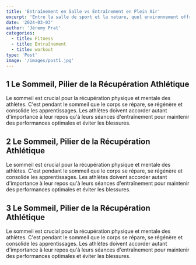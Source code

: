 ```yaml
---
title: 'Entraînement en Salle vs Entraînement en Plein Air'
excerpt: 'Entre la salle de sport et la nature, quel environnement offre les meilleurs avantages pour votre condition physique ?'
date: '2024-03-03'
author: 'Jéremy Prat'
categories:
  - title: Fitness
  - title: Entraînement
  - title: workout
type: 'Post'
image: '/images/post1.jpg'
---
```


## 1 Le Sommeil, Pilier de la Récupération Athlétique

Le sommeil est crucial pour la récupération physique et mentale des athlètes. C'est pendant le sommeil que le corps se répare, se régénère et consolide les apprentissages. Les athlètes doivent accorder autant d'importance à leur repos qu'à leurs séances d'entraînement pour maintenir des performances optimales et éviter les blessures.

## 2 Le Sommeil, Pilier de la Récupération Athlétique

Le sommeil est crucial pour la récupération physique et mentale des athlètes. C'est pendant le sommeil que le corps se répare, se régénère et consolide les apprentissages. Les athlètes doivent accorder autant d'importance à leur repos qu'à leurs séances d'entraînement pour maintenir des performances optimales et éviter les blessures.

## 3 Le Sommeil, Pilier de la Récupération Athlétique

Le sommeil est crucial pour la récupération physique et mentale des athlètes. C'est pendant le sommeil que le corps se répare, se régénère et consolide les apprentissages. Les athlètes doivent accorder autant d'importance à leur repos qu'à leurs séances d'entraînement pour maintenir des performances optimales et éviter les blessures.
